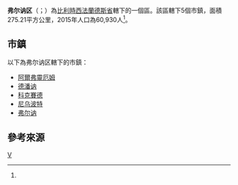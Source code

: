 {{noteTA
|G1=地名
}}
{{not|弗尔讷}}
{{Infobox settlement
| name = 弗尔讷区
| native_name = {{lang|nl|Arrondissement Veurne}}
| type = {{flag|Belgium}}行政區
| image_skyline = 
| image_alt = 
| image_caption = 
| image_map = Arrondissement Veurne Belgium Map.png
| map_alt = 
| map_caption = 弗尔讷区在[[西法蘭德斯省|西法蘭德斯省]]的位置
| latd = 51.07
| longd = 2.66
| coor_pinpoint = 
| coordinates_type = region:BE_type:adm3rd
| coordinates_display = inline,title
| coordinates_footnotes = 
| coordinates_region = BE
| subdivision_type = 國家
| subdivision_name = {{flag|Belgium}}
| subdivision_type1 = 地區
| subdivision_name1 = {{BE-REG-FLE}}
| subdivision_type2 = 省份
| subdivision_name2 = {{BE-PROV-WV}}
| parts_type = 市鎮
| parts_style = para
| p1 = 5
| established_title = 
| established_date = 
| unit_pref  = Metric
| area_footnotes = 
| area_total_km2 = 275.21
| elevation_footnotes = 
| elevation_m = 
| population_footnotes = <ref name="population">[http://www.citypopulation.de/php/belgium-westvlaanderen.php Belgium: West-Vlaanderen (Veurne)]. City Population.</ref>
| population_total = 60,930
| population_as_of  = 2015年
| population_density_km2 = 221.40
| timezone1 = [[Central_European_Time|CET]]
| utc_offset1 = +1
| timezone1_DST = [[Central_European_Summer_Time|CEST]]
| utc_offset1_DST = +2
| iso_code = 
| website = 
| footnotes = 
}}

'''弗尔讷区'''（{{lang-nl|Arrondissement Veurne}}；{{lang-fr|Arrondissement de Furnes}}）為[[比利時|比利時]][[西法蘭德斯省|西法蘭德斯省]]轄下的一個區。該區轄下5個市鎮，面積275.21平方公里，2015年人口為60,930人<ref name="population"/>。

==市鎮==
以下為弗尔讷区轄下的市鎮：

*[[阿爾弗靈厄姆|阿爾弗靈厄姆]]
*[[德潘讷|德潘讷]]
*[[科克賽德|科克賽德]]
*[[尼乌波特|尼乌波特]]
*[[弗尔讷|弗尔讷]]

==參考來源==
{{reflist}}

{{西佛蘭德省市區}}
{{Administrative arrondissements of Belgium|state=collapsed}}

[[Category:西法蘭德斯省行政區|V]]


{{Belgium-geo-stub}}